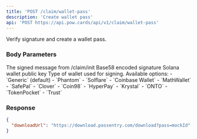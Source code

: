 ```yaml
---
title: 'POST /claim/wallet-pass'
description: 'Create wallet pass'
api: 'POST https://api.pow.cards/api/v1/claim/wallet-pass'
---
```


Verify signature and create a wallet pass.

### Body Parameters

<ParamField body="message" type="string" required>
  The signed message from /claim/init
</ParamField>

<ParamField body="signature" type="string" required>
  Base58 encoded signature
</ParamField>

<ParamField body="publicKey" type="string" required>
  Solana wallet public key
</ParamField>

<ParamField body="walletType" type="string">
  Type of wallet used for signing. Available options:
  - `Generic` (default)
  - `Phantom`
  - `Solflare`
  - `Coinbase Wallet`
  - `MathWallet`
  - `SafePal`
  - `Clover`
  - `Coin98`
  - `HyperPay`
  - `Krystal`
  - `ONTO`
  - `TokenPocket`
  - `Trust`
</ParamField>

### Response

<CodeGroup>

```json Response
{
  "downloadUrl": "https://download.passentry.com/download?pass=mockId"
}
```

</CodeGroup> 